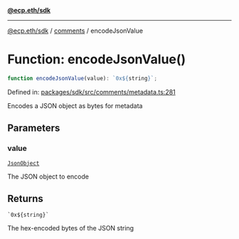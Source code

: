 [**@ecp.eth/sdk**](../../index.mdx)

***

[@ecp.eth/sdk](/sdk-reference/index.mdx) / [comments](/sdk-reference/comments/index.mdx) / encodeJsonValue

# Function: encodeJsonValue()

```ts
function encodeJsonValue(value): `0x${string}`;
```

Defined in: [packages/sdk/src/comments/metadata.ts:281](https://github.com/ecp-eth/comments-monorepo/blob/main/packages/sdk/src/comments/metadata.ts#L281)

Encodes a JSON object as bytes for metadata

## Parameters

### value

[`JsonObject`](/sdk-reference/comments/type-aliases/JsonObject.mdx)

The JSON object to encode

## Returns

`` `0x${string}` ``

The hex-encoded bytes of the JSON string
